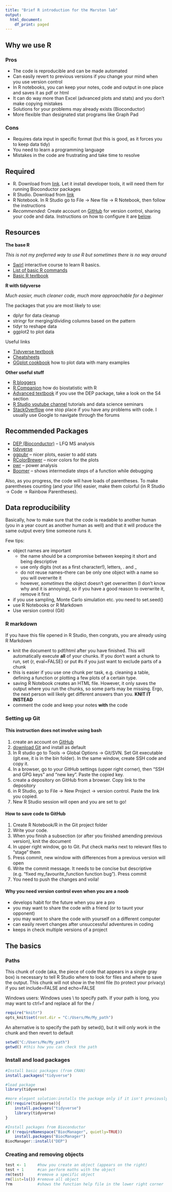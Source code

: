 ```yaml
---
title: "Brief R introduction for the Marston lab"
output:
  html_document:
    df_print: paged
---
```


## Why we use R
### Pros
* The code is reproducible and can be made automated
* Can easily revert to previous versions if you change your mind when you use version control
* In R notebooks, you can keep your notes, code and output in one place and saves it as pdf or html
* It can do way more than Excel (advanced plots and stats) and you don't make copying mistakes
* Solutions for your problems may already exists (Bioconductor)
* More flexible than designated stat programs like Graph Pad

### Cons
* Requires data input in specific format (but this is good, as it forces you to keep data tidy)
* You need to learn a programming language
* Mistakes in the code are frustrating and take time to resolve

## Required
* R. Download from [link](https://cran.r-project.org/). Let it install developer tools, it will need them for running Bioconductor packages
* R Studio. Download from [link](https://www.rstudio.com/products/rstudio/)
* R Notebook. In R Studio go to File -> New file -> R Notebook, then follow the instructions
* _Recommended:_ Create account on [GitHub](https://github.com/) for version control, sharing your code and data. Instructions on how to configure it are [below](#git).

## Resources
__The base R__ 

_This is not my preferred way to use R but sometimes there is no way around_

* [Swirl](https://swirlstats.com/) interactive course to learn R basics. 
* [List of basic R commands](https://cran.r-project.org/doc/contrib/Short-refcard.pdf)
* [Basic R textbook](https://cran.r-project.org/doc/contrib/Paradis-rdebuts_en.pdf)

__R with tidyverse__

_Much easier, much cleaner code, much more approachable for a beginner_

The packages that you are most likely to use:

* dplyr for data cleanup
* stringr for merging/dividing columns based on the pattern
* tidyr to reshape data
* ggplot2 to plot data

Useful links

* [Tidyverse textbook](https://r4ds.had.co.nz/introduction.html)
* [Cheatsheets](https://www.rstudio.com/resources/cheatsheets/) 
* [GGplot cookbook](http://www.cookbook-r.com/Graphs/) how to plot data with many examples

__Other useful stuff__

* [R bloggers](https://www.r-bloggers.com/) 
* [R Companion](https://rcompanion.org/rcompanion/a_02.html) how do biostatistic with R
* [Advanced textbook](https://adv-r.hadley.nz/index.html) if you use the DEP package, take a look on the S4 section
* [R Studio youtube channel](https://www.youtube.com/channel/UC3xfbCMLCw1Hh4dWop3XtHg) tutorials and data science seminars
* [StackOverflow](https://stackoverflow.com/) one stop place if you have any problems with code. I usually use Google to navigate through the forums

## Recommended Packages
* [DEP (Bioconductor)]("https://bioconductor.org/packages/release/bioc/vignettes/DEP/inst/doc/DEP.html") -- LFQ MS analysis
* [tidyverse]("https://www.tidyverse.org/") 
* [ggpubr]("http://sthda.com/english/articles/24-ggpubr-publication-ready-plots/") -- nicer plots, easier to add stats
* [RColorBrewer]("https://www.datanovia.com/en/blog/the-a-z-of-rcolorbrewer-palette/") -- nicer colors for the plots
* [pwr]("https://cran.r-project.org/web/packages/pwr/pwr.pdf") -- power analysis
* [Boomer]("https://rdrr.io/cran/boomer/") -- shows intermediate steps of a function while debugging

Also, as you progress, the code will have loads of parentheses. To make parentheses counting (and your life) easier, make them colorful (in R Studio -> Code -> Rainbow Parentheses).

## Data reproducibility
Basically, how to make sure that the code is readable to another human (you in a year count as another human as well) and that it will produce the same output every time someone runs it.

Few tips:

* object names are important
  * the name should be a compromise between keeping it short and being descriptive
  * use only digits (not as a first character!), letters, . and _
  * do not reuse names--there can be only one object with a name so you will overwrite it
  * however, *sometimes* the object doesn't get overwritten (I don't know why and it is annoying), so if you have a good reason to overwrite it, remove it first
* if you use sampling, Monte Carlo simulation etc. you need to set.seed()
* use R Notebooks or R Markdown 
* Use version control (Git)
  
### R markdown
If you have this file opened in R Studio, then congrats, you are already using R Markdown

  * knit the document to pdf/html after you have finished. This will automatically execute **all** of your chunks. If you don't want a chunk to run, set {r, eval=FALSE} or put #s if you just want to exclude parts of a chunk
  * this is easier if you use one chunk per task, e.g. cleaning a table, defining a function or plotting a few plots of a certain type.
  * saving R Notebook creates an HTML file. However, it only saves the output where you run the chunks, so some parts may be missing. Ergo, the next person will likely get different answers than you. **KNIT IT INSTEAD**
  * comment the code and keep your notes **with** the code

### Setting up Git {#git}
#### This instruction does not involve using bash
1. create an account on [GitHub]("https://github.com/")
2. [download Git]("http://git-scm.com/downloads") and install as default
3. In R studio go to Tools -> Global Options -> Git/SVN. Set Git executable (git.exe, it is in the bin folder). In the same window, create SSH code and copy it.
4. In a browser, go to your GitHub settings (upper right corner), then "SSH and GPG keys" and "new key". Paste the copied key.
5. create a depository on GitHub from a browser. Copy link to the depository
6. in R Studio, go to File -> New Project -> version control. Paste the link you copied.
7. New R Studio session will open and you are set to go!

#### How to save code to GitHub
1. Create R Notebook/R in the Git project folder
2. Write your code.
3. When you finish a subsection (or after you finished amending previous version), knit the document
4. In upper right window, go to Git. Put check marks next to relevant files to "stage" them
5. Press commit, new window with differences from a previous version will open
6. Write the commit message. It needs to be concise but descriptive (e.g. "fixed my_favourite_function function bug"). Press commit
7. You need to push the changes and voila!

#### Why you need version control even when you are a noob
* develops habit for the future when you are a pro
* you may want to share the code with a friend (or to taunt your opponent)
* you may want to share the code with yourself on a different computer
* can easily revert changes after unsuccessful adventures in coding
* keeps in check multiple versions of a project

## The basics

### Paths
This chunk of code (aka, the piece of code that appears in a single gray box) is necessary to tell R Studio where to look for files and where to save the output. This chunk will not show in the html file (to protect your privacy) if you set include=FALSE and echo=FALSE 

Windows users: Windows uses \\ to specify path. If your path is long, you may want to ctrl+f and replace all for the / 
```r
require("knitr")
opts_knit$set(root.dir = "C:/Users/Me/My_path")
```

An alternative is to specify the path by setwd(), but it will only work in the chunk and then revert to default
```r
setwd("C:/Users/Me/My_path")
getwd() #this how you can check the path
```

### Install and load packages
```r
#Install basic packages (from CRAN)
install.packages("tidyverse") 

#load package
library(tidyverse)

#more elegant solution:installs the package only if it isn't previously installed and automatically loads it
if(!require(tidyverse)){
    install.packages("tidyverse")
    library(tidyverse)
}

#Install packages from Bioconductor
if (!requireNamespace("BiocManager", quietly=TRUE))
    install.packages("BiocManager")
BiocManager::install("DEP")

```

### Creating and removing objects
```r
test <- 1     #how you create an object (appears on the right)
test + 1      #can perform maths with the object
rm(test)      #remove a specific object
rm(list=ls()) #remove all object
?rm           #shows the function help file in the lower right corner
```


